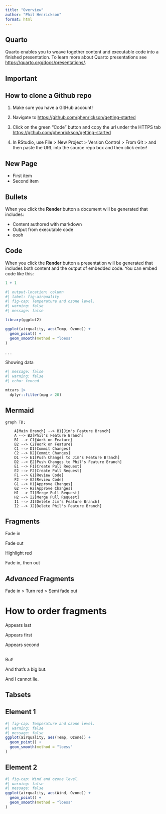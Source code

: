 ```yaml
---
title: "Overview"
author: "Phil Henrickson"
format: html
---
```


## Quarto

Quarto enables you to weave together content and executable code into a finished presentation. To learn more about Quarto presentations see <https://quarto.org/docs/presentations/>.

## Important

::: {.callout-caution collapse="false"}
## How to clone a Github repo

1.  Make sure you have a GitHub account!

2.  Navigate to <https://github.com/phenrickson/getting-started>

3.  Click on the green "Code" button and copy the url under the HTTPS tab <https://github.com/phenrickson/getting-started>

4.  In RStudio, use File \> New Project \> Version Control \> From Git \> and then paste the URL into the source repo box and then click enter!

:::

## New Page

::: {.incremental}

- First item
- Second item

:::

## Bullets

When you click the **Render** button a document will be generated that includes:

-   Content authored with markdown
-   Output from executable code
-   oooh

## Code

When you click the **Render** button a presentation will be generated that includes both content and the output of embedded code. You can embed code like this:

```r
1 + 1
```

```r
#| output-location: column
#| label: fig-airquality
#| fig-cap: Temperature and ozone level.
#| warning: false
#| message: false

library(ggplot2)

ggplot(airquality, aes(Temp, Ozone)) + 
  geom_point() + 
  geom_smooth(method = "loess"
)
```
. . .

Showing data

```r
#| message: false
#| warning: false
#| echo: fenced

mtcars |>
  dplyr::filter(mpg > 20)

```

## Mermaid

```mermaid
graph TD;

    A[Main Branch] --> B1[Jim's Feature Branch]
    A --> B2[Phil's Feature Branch]
    B1 --> C1{Work on Feature}
    B2 --> C2{Work on Feature}
    C1 --> D1[Commit Changes]
    C2 --> D2[Commit Changes]
    D1 --> E1[Push Changes to Jim's Feature Branch]
    D2 --> E2[Push Changes to Phil's Feature Branch]
    E1 --> F1[Create Pull Request]
    E2 --> F2[Create Pull Request]
    F1 --> G1[Review Code]
    F2 --> G2[Review Code]
    G1 --> H1[Approve Changes]
    G2 --> H2[Approve Changes]
    H1 --> I1[Merge Pull Request]
    H2 --> I2[Merge Pull Request]
    I1 --> J1[Delete Jim's Feature Branch]
    I2 --> J2[Delete Phil's Feature Branch]

```

## Fragments

::: {.fragment}
Fade in
:::

::: {.fragment .fade-out}
Fade out
:::

::: {.fragment .highlight-red}
Highlight red
:::

::: {.fragment .fade-in-then-out}
Fade in, then out
:::

## *Advanced* Fragments

::: {.fragment .fade-in}
::: {.fragment .highlight-red}
::: {.fragment .semi-fade-out}
Fade in > Turn red > Semi fade out
:::
:::
:::

# How to order fragments

::: {.fragment fragment-index=3}
Appears last
:::

::: {.fragment fragment-index=1}
Appears first
:::

::: {.fragment fragment-index=2}
Appears second
:::

##

::: {.r-fit-text}
But!
:::

::: {.fragment fragment-index=2}
And that's a big but.
:::

::: {.fragment fragment-index=3}
And I cannot lie.
:::

## Tabsets

::: {.panel-tabset}

## Element 1

```r
#| fig-cap: Temperature and ozone level.
#| warning: false
#| message: false
ggplot(airquality, aes(Temp, Ozone)) + 
  geom_point() + 
  geom_smooth(method = "loess"
)
```


## Element 2

```r
#| fig-cap: Wind and ozone level.
#| warning: false
#| message: false
ggplot(airquality, aes(Wind, Ozone)) + 
  geom_point() + 
  geom_smooth(method = "loess"
)
```


:::
